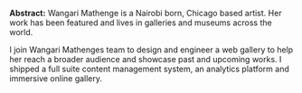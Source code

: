 **Abstract:** Wangari Mathenge is a Nairobi born, Chicago based artist. Her work has been featured and lives in galleries and museums across the world.

I join Wangari Mathenges team to design and engineer a web gallery to help her reach a broader audience and showcase past and upcoming works. I shipped a full suite content management system, an analytics platform and immersive online gallery.
